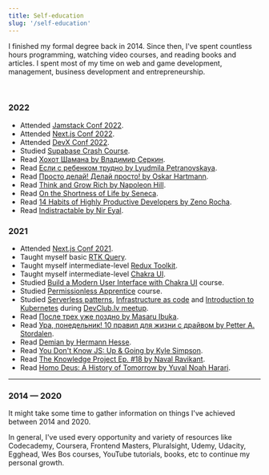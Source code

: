 ```yaml
---
title: Self-education
slug: '/self-education'
---
```


I finished my formal degree back in 2014. Since then, I've spent countless hours programming, watching video courses, and reading books and articles. I spent most of my time on web and game development, management, business development and entrepreneurship.

<br />

### 2022

- Attended [Jamstack Conf 2022](https://jamstack.org/conf/).
- Attended [Next.js Conf 2022](https://nextjs.org/conf).
- Attended [DevX Conf 2022](https://devxconf.org/).
- Studied [Supabase Crash Course](https://www.youtube.com/watch?v=7uKQBl9uZ00).
- Read [Хохот Шамана by Владимир Серкин](https://www.goodreads.com/book/show/8528146).
- Read [Если с ребенком трудно by Lyudmila Petranovskaya](https://www.goodreads.com/book/show/19359644).
- Read [Просто делай! Делай просто! by Oskar Hartmann](https://www.goodreads.com/book/show/50389217).
- Read [Think and Grow Rich by Napoleon Hill](https://www.goodreads.com/book/show/30186948-think-and-grow-rich).
- Read [On the Shortness of Life by Seneca](https://www.goodreads.com/book/show/97412.On_the_Shortness_of_Life).
- Read [14 Habits of Highly Productive Developers by Zeno Rocha](https://www.goodreads.com/en/book/show/54438214-14-habits-of-highly-productive-developers).
- Read [Indistractable by Nir Eyal](https://www.goodreads.com/book/show/44595007-indistractable).

### 2021

- Attended [Next.js Conf 2021](https://nextjs.org/conf).
- Taught myself basic [RTK Query](https://redux-toolkit.js.org/rtk-query/overview).
- Taught myself intermediate-level [Redux Toolkit](https://redux-toolkit.js.org/).
- Taught myself intermediate-level [Chakra UI](https://chakra-ui.com/).
- Studied [Build a Modern User Interface with Chakra UI](https://egghead.io/courses/build-a-modern-user-interface-with-chakra-ui-fac68106) course.
- Studied [Permissionless Apprentice](https://shop.visualizevalue.com/products/the-permissionless-apprentice) course.
- Studied [Serverless patterns](https://www.slideshare.net/aestasit/serverless-patterns-243427752), [Infrastructure as code](https://github.com/groovy-sky/iac-presentation) and [Introduction to Kubernetes](https://github.com/joellord/kube-kitchen) during [DevClub.lv meetup](https://devclub.lv/announcement-of-iac-focused-93rd-online-devclub-lv/).
- Read [После трех уже поздно by Masaru Ibuka](https://www.goodreads.com/en/book/show/35921085).
- Read [Ура, понедельник! 10 правил для жизни с драйвом by Petter A. Stordalen](https://www.goodreads.com/book/show/58945688-10).
- Read [Demian by Hermann Hesse](https://www.goodreads.com/book/show/24861.Demian).
- Read [You Don't Know JS: Up & Going by Kyle Simpson](https://www.goodreads.com/book/show/25136217-you-don-t-know-js).
- Read [The Knowledge Project Ep. #18 by Naval Ravikant](https://www.goodreads.com/book/show/51114316-the-knowledge-project-ep-18).
- Read [Homo Deus: A History of Tomorrow by Yuval Noah Harari](https://www.goodreads.com/book/show/31138556-homo-deus).

---

### 2014 — 2020

It might take some time to gather information on things I've achieved between 2014 and 2020.

In general, I've used every opportunity and variety of resources like Codecademy, Coursera, Frontend Masters, Pluralsight, Udemy, Udacity, Egghead, Wes Bos courses, YouTube tutorials, books, etc to continue my personal growth.
